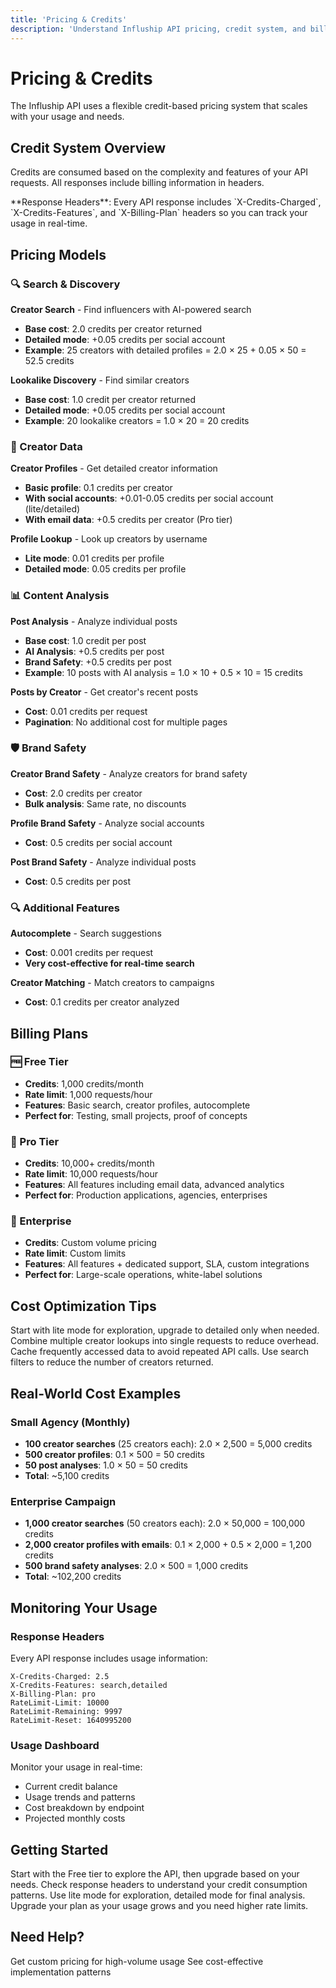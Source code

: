```yaml
---
title: 'Pricing & Credits'
description: 'Understand Influship API pricing, credit system, and billing models'
---
```


# Pricing & Credits

The Influship API uses a flexible credit-based pricing system that scales with your usage and needs.

## Credit System Overview

Credits are consumed based on the complexity and features of your API requests. All responses include billing information in headers.

<Info>
**Response Headers**: Every API response includes `X-Credits-Charged`, `X-Credits-Features`, and `X-Billing-Plan` headers so you can track your usage in real-time.
</Info>

## Pricing Models

### 🔍 Search & Discovery

**Creator Search** - Find influencers with AI-powered search
- **Base cost**: 2.0 credits per creator returned
- **Detailed mode**: +0.05 credits per social account
- **Example**: 25 creators with detailed profiles = 2.0 × 25 + 0.05 × 50 = 52.5 credits

**Lookalike Discovery** - Find similar creators
- **Base cost**: 1.0 credit per creator returned  
- **Detailed mode**: +0.05 credits per social account
- **Example**: 20 lookalike creators = 1.0 × 20 = 20 credits

### 👤 Creator Data

**Creator Profiles** - Get detailed creator information
- **Basic profile**: 0.1 credits per creator
- **With social accounts**: +0.01-0.05 credits per social account (lite/detailed)
- **With email data**: +0.5 credits per creator (Pro tier)

**Profile Lookup** - Look up creators by username
- **Lite mode**: 0.01 credits per profile
- **Detailed mode**: 0.05 credits per profile

### 📊 Content Analysis

**Post Analysis** - Analyze individual posts
- **Base cost**: 1.0 credit per post
- **AI Analysis**: +0.5 credits per post
- **Brand Safety**: +0.5 credits per post
- **Example**: 10 posts with AI analysis = 1.0 × 10 + 0.5 × 10 = 15 credits

**Posts by Creator** - Get creator's recent posts
- **Cost**: 0.01 credits per request
- **Pagination**: No additional cost for multiple pages

### 🛡️ Brand Safety

**Creator Brand Safety** - Analyze creators for brand safety
- **Cost**: 2.0 credits per creator
- **Bulk analysis**: Same rate, no discounts

**Profile Brand Safety** - Analyze social accounts
- **Cost**: 0.5 credits per social account

**Post Brand Safety** - Analyze individual posts
- **Cost**: 0.5 credits per post

### 🔍 Additional Features

**Autocomplete** - Search suggestions
- **Cost**: 0.001 credits per request
- **Very cost-effective for real-time search**

**Creator Matching** - Match creators to campaigns
- **Cost**: 0.1 credits per creator analyzed

## Billing Plans

### 🆓 Free Tier
- **Credits**: 1,000 credits/month
- **Rate limit**: 1,000 requests/hour
- **Features**: Basic search, creator profiles, autocomplete
- **Perfect for**: Testing, small projects, proof of concepts

### 💼 Pro Tier
- **Credits**: 10,000+ credits/month
- **Rate limit**: 10,000 requests/hour
- **Features**: All features including email data, advanced analytics
- **Perfect for**: Production applications, agencies, enterprises

### 🏢 Enterprise
- **Credits**: Custom volume pricing
- **Rate limit**: Custom limits
- **Features**: All features + dedicated support, SLA, custom integrations
- **Perfect for**: Large-scale operations, white-label solutions

## Cost Optimization Tips

<CardGroup cols={2}>
<Card title="Use Lite Mode" icon="zap">
  Start with lite mode for exploration, upgrade to detailed only when needed.
</Card>

<Card title="Batch Requests" icon="layers">
  Combine multiple creator lookups into single requests to reduce overhead.
</Card>

<Card title="Cache Results" icon="database">
  Cache frequently accessed data to avoid repeated API calls.
</Card>

<Card title="Filter Early" icon="filter">
  Use search filters to reduce the number of creators returned.
</Card>
</CardGroup>

## Real-World Cost Examples

### Small Agency (Monthly)
- **100 creator searches** (25 creators each): 2.0 × 2,500 = 5,000 credits
- **500 creator profiles**: 0.1 × 500 = 50 credits
- **50 post analyses**: 1.0 × 50 = 50 credits
- **Total**: ~5,100 credits

### Enterprise Campaign
- **1,000 creator searches** (50 creators each): 2.0 × 50,000 = 100,000 credits
- **2,000 creator profiles with emails**: 0.1 × 2,000 + 0.5 × 2,000 = 1,200 credits
- **500 brand safety analyses**: 2.0 × 500 = 1,000 credits
- **Total**: ~102,200 credits

## Monitoring Your Usage

### Response Headers
Every API response includes usage information:

```http
X-Credits-Charged: 2.5
X-Credits-Features: search,detailed
X-Billing-Plan: pro
RateLimit-Limit: 10000
RateLimit-Remaining: 9997
RateLimit-Reset: 1640995200
```

### Usage Dashboard
Monitor your usage in real-time:
- Current credit balance
- Usage trends and patterns
- Cost breakdown by endpoint
- Projected monthly costs

## Getting Started

<Steps>
<Step title="Choose Your Plan">
  Start with the Free tier to explore the API, then upgrade based on your needs.
</Step>

<Step title="Monitor Usage">
  Check response headers to understand your credit consumption patterns.
</Step>

<Step title="Optimize Costs">
  Use lite mode for exploration, detailed mode for final analysis.
</Step>

<Step title="Scale Up">
  Upgrade your plan as your usage grows and you need higher rate limits.
</Step>
</Steps>

## Need Help?

<CardGroup cols={2}>
<Card title="Contact Sales" icon="envelope" href="mailto:elliot@influship.com">
  Get custom pricing for high-volume usage
</Card>

<Card title="View Examples" icon="code" href="/examples">
  See cost-effective implementation patterns
</Card>
</CardGroup>
